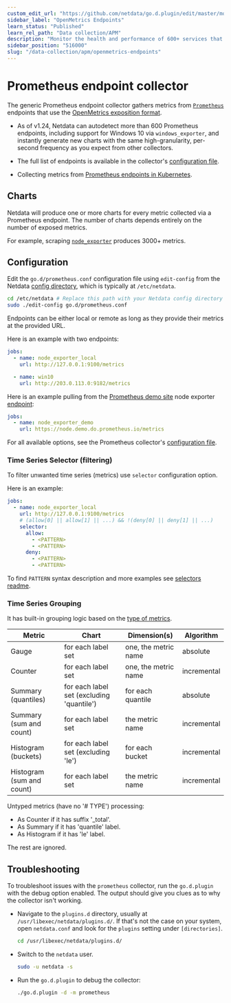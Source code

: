 ```yaml
---
custom_edit_url: "https://github.com/netdata/go.d.plugin/edit/master/modules/prometheus/README.md"
sidebar_label: "OpenMetrics Endpoints"
learn_status: "Published"
learn_rel_path: "Data collection/APM"
description: "Monitor the health and performance of 600+ services that support the Prometheus metrics with Netdata's per-second frequency and zero configuration."
sidebar_position: "516000"
slug: "/data-collection/apm/openmetrics-endpoints"
---
```



# Prometheus endpoint collector

The generic Prometheus endpoint collector gathers metrics from [`Prometheus`](https://prometheus.io/) endpoints that use
the [OpenMetrics exposition format](https://prometheus.io/docs/instrumenting/exposition_formats/).

- As of v1.24, Netdata can autodetect more than 600 Prometheus endpoints, including support for Windows 10 via
  `windows_exporter`, and instantly generate new charts with the same high-granularity, per-second frequency as you
  expect from other collectors.

- The full list of endpoints is available in the
  collector's [configuration file](https://github.com/netdata/go.d.plugin/blob/master/config/go.d/prometheus.conf).

- Collecting metrics
  from [Prometheus endpoints in Kubernetes](https://github.com/netdata/helmchart#prometheus-endpoints).

## Charts

Netdata will produce one or more charts for every metric collected via a Prometheus endpoint. The number of charts
depends entirely on the number of exposed metrics.

For example, scraping [`node_exporter`](https://github.com/prometheus/node_exporter) produces 3000+ metrics.

## Configuration

Edit the `go.d/prometheus.conf` configuration file using `edit-config` from the
Netdata [config directory](/docs/typical-netdata-agent-configurations/configuration), which is typically at `/etc/netdata`.

```bash
cd /etc/netdata # Replace this path with your Netdata config directory
sudo ./edit-config go.d/prometheus.conf
```

Endpoints can be either local or remote as long as they provide their metrics at the provided URL.

Here is an example with two endpoints:

```yaml
jobs:
  - name: node_exporter_local
    url: http://127.0.0.1:9100/metrics

  - name: win10
    url: http://203.0.113.0:9182/metrics
```

Here is an example pulling from the [Prometheus demo site](https://demo.do.prometheus.io/) node
exporter [endpoint](https://node.demo.do.prometheus.io/metrics):

```yaml
jobs:
  - name: node_exporter_demo
    url: https://node.demo.do.prometheus.io/metrics
```

For all available options, see the Prometheus
collector's [configuration file](https://github.com/netdata/go.d.plugin/blob/master/config/go.d/prometheus.conf).

### Time Series Selector (filtering)

To filter unwanted time series (metrics) use `selector` configuration option.

Here is an example:

```yaml
jobs:
  - name: node_exporter_local
    url: http://127.0.0.1:9100/metrics
    # (allow[0] || allow[1] || ...) && !(deny[0] || deny[1] || ...)
    selector:
      allow:
        - <PATTERN>
        - <PATTERN>
      deny:
        - <PATTERN>
        - <PATTERN>
```

To find `PATTERN` syntax description and more examples
see [selectors readme](https://github.com/netdata/go.d.plugin/tree/master/pkg/prometheus/selector#time-series-selector).

### Time Series Grouping

It has built-in grouping logic based on the [type of metrics](https://prometheus.io/docs/concepts/metric_types/).

| Metric                    | Chart                                     | Dimension(s)         | Algorithm   |
|---------------------------|-------------------------------------------|----------------------|-------------|
| Gauge                     | for each label set                        | one, the metric name | absolute    |
| Counter                   | for each label set                        | one, the metric name | incremental |
| Summary (quantiles)       | for each label set (excluding 'quantile') | for each quantile    | absolute    |
| Summary (sum and count)   | for each label set                        | the metric name      | incremental |
| Histogram (buckets)       | for each label set (excluding 'le')       | for each bucket      | incremental |
| Histogram (sum and count) | for each label set                        | the metric name      | incremental |

Untyped metrics (have no '# TYPE') processing:

- As Counter if it has suffix '_total'.
- As Summary if it has 'quantile' label.
- As Histogram if it has 'le' label.

The rest are ignored.

## Troubleshooting

To troubleshoot issues with the `prometheus` collector, run the `go.d.plugin` with the debug option enabled. The output
should give you clues as to why the collector isn't working.

- Navigate to the `plugins.d` directory, usually at `/usr/libexec/netdata/plugins.d/`. If that's not the case on
  your system, open `netdata.conf` and look for the `plugins` setting under `[directories]`.

  ```bash
  cd /usr/libexec/netdata/plugins.d/
  ```

- Switch to the `netdata` user.

  ```bash
  sudo -u netdata -s
  ```

- Run the `go.d.plugin` to debug the collector:

  ```bash
  ./go.d.plugin -d -m prometheus
  ```

